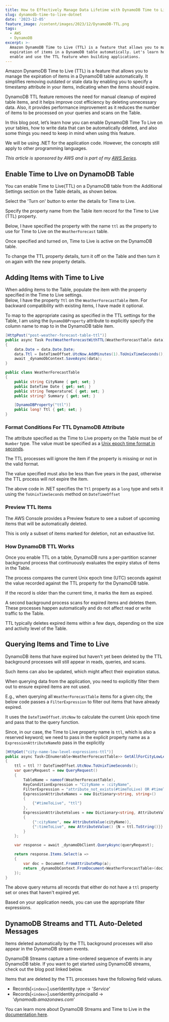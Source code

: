 ```yaml
---
title: How to Effectively Manage Data Lifetime with DynamoDB Time to Live
slug: dynamodb-time-to-live-dotnet
date: '2023-12-05'
feature_image: /content/images/2023/12/DynamoDB-TTL.png
tags:
  - AWS
  - DynamoDB
excerpt: >-
  Amazon DynamoDB Time to Live (TTL) is a feature that allows you to manage the
  expiration of items in a DynamoDB table automatically. Let's learn how to
  enable and use the TTL feature when building applications.
---
```

Amazon DynamoDB Time to Live (TTL) is a feature that allows you to manage the expiration of items in a DynamoDB table automatically. It simplifies removing outdated or stale data by enabling you to specify a timestamp attribute in your items, indicating when the items should expire.

DynamoDB TTL feature removes the need for manual cleanup of expired table items, and it helps improve cost efficiency by deleting unnecessary data. Also, it provides performance improvement as it reduces the number of items to be processed on your queries and scans on the Table.

<EmbedCard src="https://www.youtube.com/embed/X8en0qKiLVs?feature=oembed" title="DynamoDB Time to Live (TTL)  | .NET ON AWS | AWS Serverless | Amazon" />

In this blog post, let’s learn how you can enable DynamoDB Time To Live on your tables, how to write data that can be automatically deleted, and also some things you need to keep in mind when using this feature.

We will be using .NET for the application code. However, the concepts still apply to other programming languages.

_This article is sponsored by AWS and is part of my_ [_AWS Series_](/blog/tag/aws/)_._

## Enable Time to LIve on DynamoDB Table

You can enable Time to Live(TTL) on a DynamoDB table from the Additional Settings section on the Table details, as shown below.

<ImageCard src="/content/images/2023/12/image-3-1.png" alt="The Time to Live (TTL) setting in AWS Console for an existing table is in the Additional Settings section in DynamoDB table details." caption="The Time to Live (TTL) setting in AWS Console for an existing table is in the Additional Settings section in DynamoDB table details." />

Select the 'Turn on' button to enter the details for Time to Live.

Specify the property name from the Table item record for the Time to Live (TTL) property.

Below, I have specified the property with the name `ttl` as the property to use for Time to Live on the `WeatherForecast` table.

<ImageCard src="/content/images/2023/12/image-4.png" alt="Specify the TTL attribute name to use in AWS Console and turn on TTL." caption="Specify the TTL attribute name to use in AWS Console and turn on TTL." />

Once specified and turned on, Time to Live is active on the DynamoDB table.

To change the TTL property details, turn it off on the Table and then turn it on again with the new property details.

## Adding Items with Time to Live

When adding items to the Table, populate the item with the property specified in the Time to Live settings.  
Below, I have the property `Ttl` on the `WeatherForecastTable` item. For backward compatibility with existing items, I have made it optional.

To map to the appropriate casing as specified in the TTL settings for the Table, I am using the `DynamoDBProperty` attribute to explicitly specify the column name to map to in the DynamoDB table item.

```csharp
[HttpPost("post-weather-forecast-table-ttl")]
public async Task PostWeatherForecastWithTTL(WeatherForecastTable data)
{
    data.Date = data.Date.Date;
    data.Ttl = DateTimeOffset.UtcNow.AddMinutes(1).ToUnixTimeSeconds();
    await _dynamoDbContext.SaveAsync(data);
}

public class WeatherForecastTable
{
    public string CityName { get; set; }
    public DateTime Date { get; set; }
    public string TemperatureC { get; set; }
    public string? Summary { get; set; }

    [DynamoDBProperty("ttl")]
    public long? Ttl { get; set; }
}
```

### Format Conditions For TTL DynamoDB Attribute

The attribute specified as the Time to Live property on the Table must be of `Number` type. The value must be specified as a [Unix epoch time format in seconds](https://en.wikipedia.org/wiki/Unix_time).

The TTL processes will ignore the item if the property is missing or not in the valid format.

The value specified must also be less than five years in the past, otherwise the TTL process will not expire the item.

The above code in .NET specifies the `Ttl` property as a `long` type and sets it using the `ToUnixTimeSeconds` method on `DateTimeOffset`

### Preview TTL Items

The AWS Console provides a Preview feature to see a subset of upcoming items that will be automatically deleted.

<ImageCard src="/content/images/2023/12/image-5.png" alt="AWS Console shows a preview of upcoming items marked for auto-deletion as the time to live expiry is nearing. This is only a subset of items and not an exhaustive list." caption="AWS Console shows a preview of upcoming items marked for auto-deletion as the time to live expiry is nearing. This is only a subset of items and not an exhaustive list." />

This is only a subset of items marked for deletion, not an exhaustive list.

### How DynamoDB TTL Works

Once you enable TTL on a table, DynamoDB runs a per-partition scanner background process that continuously evaluates the expiry status of items in the Table.

The process compares the current Unix epoch time (UTC) seconds against the value recorded against the TTL property for the DynamoDB table.

If the record is older than the current time, it marks the item as expired.

A second background process scans for expired items and deletes them. These processes happen automatically and do not affect read or write traffic to the Table.

<Callout type="warning">
  TTL typically deletes expired items within a few days, depending on the size and activity level of the Table.
</Callout>

## Querying Items and Time to Live

DynamoDB items that have expired but haven't yet been deleted by the TTL background processes will still appear in reads, queries, and scans.

Such items can also be updated, which might affect their expiration status.

When querying data from the application, you need to explicitly filter them out to ensure expired items are not used.

E.g., when querying all `WeatherForecastTable` items for a given city, the below code passes a `FilterExpression` to filter out items that have already expired.

It uses the `DateTimeOffset.UtcNow` to calculate the current Unix epoch time and pass that to the query function.

Since, in our case, the Time to Live property name is `ttl`, which is also a reserved keyword; we need to pass in the explicit property name as a `ExpressionAttributeName`to pass in the explicitly

```csharp
[HttpGet("city-name-low-level-expressions-ttl")]
public async Task<IEnumerable<WeatherForecastTable>> GetAllForCityLowLevelExpressionsTtl(string cityName, long? ttl)
{
    ttl = ttl ?? DateTimeOffset.UtcNow.ToUnixTimeSeconds();
    var queryRequest = new QueryRequest()
    {
        TableName = nameof(WeatherForecastTable),
        KeyConditionExpression = "CityName = :cityName",
        FilterExpression = "attribute_not_exists(#timeToLive) OR #timeToLive >= :timeToLive",
        ExpressionAttributeNames = new Dictionary<string, string>()
        {
            {"#timeToLive", "ttl"}
        },
        ExpressionAttributeValues = new Dictionary<string, AttributeValue>()
        {
            {":cityName", new AttributeValue(cityName)},
            {":timeToLive", new AttributeValue() {N = ttl.ToString()}}
        }
    };

    var response = await _dynamoDbClient.QueryAsync(queryRequest);

    return response.Items.Select(a =>
    {
        var doc = Document.FromAttributeMap(a);
        return _dynamoDbContext.FromDocument<WeatherForecastTable>(doc);
    });
}
```

The above query returns all records that either do not have a `ttl` property set or ones that haven't expired yet.

Based on your application needs, you can use the appropriate filter expressions.

## DynamoDB Streams and TTL Auto-Deleted Messages

Items deleted automatically by the TTL background processes will also appear in the DynamoDB stream events.

DynamoDB Streams capture a time-ordered sequence of events in any DynamoDB table. If you want to get started using DynamoDB streams, check out the blog post linked below.

<BookmarkCard href="/blog/aws-dynamodb-streams-lambda-triggers-dotnet/" title="DynamoDB Streams and AWS Lambda Trigger in .NET" description="DynamoDB Streams capture a time-ordered sequence of events in any DynamoDB table. Let’s learn how to enable DynamoDB Streams, different stream types and how to consumer stream changes from a .NET AWS Lambda Function." icon="/content/images/size/w256h256/2022/10/logo-512x512.png" />

Items that are deleted by the TTL processes have the following field values.

-   Records\[`<index>`\].userIdentity.type → '_Service_'
-   Records\[`<index>`\].userIdentity.principalId → '_dynamodb.amazonaws.com_'

You can learn more about DynamoDB Streams and Time to Live in the [documentation here](https://docs.aws.amazon.com/amazondynamodb/latest/developerguide/time-to-live-ttl-streams.html).

